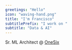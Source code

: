 ```yaml
---
greetings: "Hello"
icon: "waving-hand.png"
title: "I'm Francisco"
subtitlePrefix: "I work on "
subtitle: "Data & AI"
---
```



Sr. ML Architect @ <a href="https://onesixsolutions.com" target="_blank" rel="nofollow noopener noreferrer" aria-label="External Link"><Underlining>OneSix</Underlining></a>